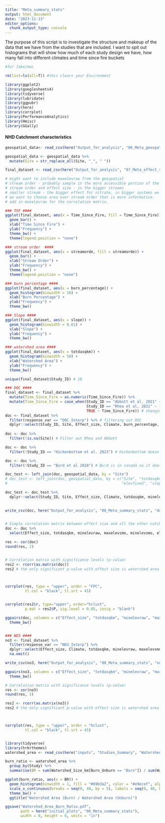 ```yaml
---
title: "Meta_summary_stats"
output: html_document
date: "2023-11-13"
editor_options: 
  chunk_output_type: console
---
```


The purpose of this script is to investigate the structure and makeup of the data that we have from the studies that are included. I want to spit out histograms that will show how much of each study design we have, how many fall into different climates and time since fire buckets


```r
#for Jake/mac

rm(list=ls(all=T)) #this clears your Environment

library(ggplot2)
library(googlesheets4)
library(tidyverse)
library(lubridate)
library(ggpubr)
library(here)
library(corrplot)
library(PerformanceAnalytics)
library(Hmisc)
library(GGally)
```

#### NHD Catchment characteristics ####
```r
geospatial_data<- read_csv(here("Output_for_analysis", "06_Meta_geospatial_extraction_with_comids", "Geospatial_data_2024-02-15.csv"))

geospatial_data <- geospatial_data %>%
  mutate(Site = str_replace_all(Site, "_", " "))

```


```r
final_dataset <- read_csv(here("Output_for_analysis", "07_Meta_effect_size_models", "effect_size_geospatial_fire_lat_long.csv"))

# might want to include maxelevraw from the geospatial 
# stream order - probably sample in the more accessible portion of the catchment 
# stream order and effect size - in the bigger streams
# smaller stream - the bigger effect for nitrate, in bigger systems we are seeing a dilution of the impact. Stream order and watershed area are redundant because they can be used for a proxy for each other. 
# we want to choose area over stream order that is more informative. 
# add in maxelevraw for the correlation matrix.

```

```r
### TSF ####
ggplot(final_dataset, aes(x = Time_Since_Fire, fill = Time_Since_Fire)) +
  geom_bar() +
  xlab("Time Since Fire") +
  ylab("Frequency") +
  theme_bw() +
  theme(legend.position = "none")

### stream order  ####
ggplot(final_dataset, aes(x = streamorde, fill = streamorde)) +
  geom_bar() +
  xlab("Stream Order") +
  ylab("Frequency") +
  theme_bw() +
  theme(legend.position = "none")

### burn percentage ####
ggplot(final_dataset, aes(x = burn_percentage)) + 
  geom_histogram(binwidth = 10) +
  xlab("Burn Percentage") +
  ylab("Frequency") +
  theme_bw()

### Slope ####
ggplot(final_dataset, aes(x = slope)) + 
  geom_histogram(binwidth = 0.01) +
  xlab("Slope") +
  ylab("Frequency") +
  theme_bw()

### watershed area ####
ggplot(final_dataset, aes(x = totdasqkm)) + 
  geom_histogram(binwidth = 50) +
  xlab("Watershed Area") +
  ylab("Frequency") +
  theme_bw()
```

```r
unique(final_dataset$Study_ID) # 18
```

```r
### DOC #### 
final_dataset <- final_dataset %>% 
  mutate(Time_Since_Fire = as.numeric(Time_Since_Fire)) %>% 
  mutate(Time_Since_Fire = case_when(Study_ID == "Abbott et al. 2021" ~ 10,
                                     Study_ID == "Rhea et al. 2021" ~ 15,
                                     TRUE ~ Time_Since_Fire)) # changing the time since fire to a numeric structure and changing the abbott and rhea time since fire to the exact time since fire 
doc <- final_dataset %>% 
  filter(response_var == "DOC_Interp") %>% # filtering out DOC 
  dplyr::select(Study_ID, Site, Effect_size, Climate, burn_percentage, Time_Since_Fire) # Only want to do the catchment characteristics
  
doc <- doc %>%
  filter(!is.na(Site)) # Filter out Rhea and Abbott

doc <- doc %>% 
  filter(!Study_ID == "Hickenbottom et al. 2023") # Hickenbottom doesn't have catchment data because its too new

doc <- doc %>% 
  filter(!Study_ID == "Burd et al 2018") # Burd is in canada so it doesn't have catchment data 

doc_test <- left_join(doc, geospatial_data, by = "Site")
# doc_test <- left_join(doc, geospatial_data, by = c("Site", "totdasqkm", "minelevraw", "maxelevsmo", "minelevsmo",
#                                                    "elevfixed", "slope"))

doc_test <- doc_test %>% 
  dplyr::select(Study_ID, Site, Effect_size, Climate, totdasqkm, minelevraw, maxelevsmo, minelevsmo, elevfixed, slope, burn_percentage, Time_Since_Fire)
  

write_csv(doc, here("Output_for_analysis", "08_Meta_summary_stats", "doc_meta_random_forest.csv"))

  
# Simple correlation matrix between effect size and all the other catchment characteristics
doc <- doc %>% 
  select(Effect_size, totdasqkm, minelevraw, maxelevsmo, minelevsmo, elevfixed, slope, burn_percentage, Time_Since_Fire)

res <- cor(doc)
round(res, 2) 


# Correlation matrix with significance levels (p-value)
res2 <- rcorr(as.matrix(doc))
res2 # the only significant p-value with effect size is watershed area



corrplot(res, type = "upper", order = "FPC", 
         tl.col = "black", tl.srt = 45)


corrplot(res2$r, type="upper", order="hclust", 
         p.mat = res2$P, sig.level = 0.05, insig = "blank")

ggpairs(doc, columns = c("Effect_size", "totdasqkm", "minelevraw", "maxelevsmo","minelevsmo", "elevfixed", "slope", "burn_percentage", "Time_Since_Fire")) +
  theme_bw()


### NO3 #### 
no3 <- final_dataset %>% 
  filter(response_var == "NO3_Interp") %>% 
  dplyr::select(Effect_size, Climate, totdasqkm, minelevraw, maxelevsmo, minelevsmo, elevfixed, slope, burn_percentage, Time_Since_Fire) %>% 
  na.omit()

write_csv(no3, here("Output_for_analysis", "08_Meta_summary_stats", "no3_meta_random_forest.csv"))

ggpairs(no3, columns = c("Effect_size", "totdasqkm", "minelevraw", "maxelevsmo","minelevsmo", "elevfixed", "slope", "burn_percentage", "Time_Since_Fire")) +
  theme_bw()

# Correlation matrix with significance levels (p-value)
res <- cor(no3)
round(res, 2) 

res2 <- rcorr(as.matrix(no3))
res2 # the only significant p-value with effect size is watershed area



corrplot(res, type = "upper", order = "hclust", 
         tl.col = "black", tl.srt = 45)



```


```r
library(tidyverse)
library(hrbrthemes)
watershed_area <- read_csv(here("inputs", "Studies_Summary", "Watershed_area.csv")) 

burn_ratio <- watershed_area %>%
  group_by(Study) %>%
  summarise(BR = sum(Watershed_Size_km[Burn_Unburn == "Burn"]) / sum(Watershed_Size_km[Burn_Unburn == "Unburn"]))

ggplot(burn_ratio, aes(x = BR)) +
  geom_histogram(binwidth = 1, fill = "#69b3a2", color = "#e9ecef", alpha = 0.9) +
  scale_x_continuous(breaks = seq(0, 40, by = 5), labels = seq(0, 40, by = 5)) +
  theme_bw() +
  ggtitle("Watershed Area (Burn) / Watershed Area (Unburn)")

ggsave("Watershed_Area_Burn_Ratio.pdf",
       path = here("initial_plots", "08_Meta_summary_stats"),
       width = 8, height = 6, units = "in")


```












